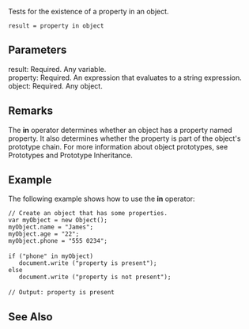 Tests for the existence of a property in an object.

 result = property in object
==Parameters==
; result: Required. Any variable.
; property: Required. An expression that evaluates to a string expression.
; object: Required. Any object.

==Remarks==
The '''in''' operator determines whether an object has a property named property. It also determines whether the property is part of the object's prototype chain. For more information about object prototypes, see Prototypes and Prototype Inheritance.


==Example==
The following example shows how to use the '''in''' operator:

 // Create an object that has some properties.
 var myObject = new Object();
 myObject.name = "James";
 myObject.age = "22";
 myObject.phone = "555 0234";
 
 if ("phone" in myObject)
    document.write ("property is present");
 else
    document.write ("property is not present");
 
 // Output: property is present

==See Also==

              

              
